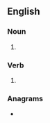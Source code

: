 ==English==

===Noun===
{{head|en|noun form}}

# {{plural of|thump|lang=en}}

===Verb===
{{head|en|verb form}}

# {{en-third-person singular of|thump}}

===Anagrams===
* {{anagrams|en|a=hmpstu|Stumph}}